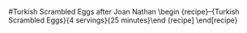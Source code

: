 <!-- Type: Breakfast -->
<!-- Cook: SHersh -->
#Turkish Scrambled Eggs after Joan Nathan
\begin {recipe}--{Turkish Scrambled Eggs}{4 servings}{25 minutes}\end {recipe]
\end[recipe}
